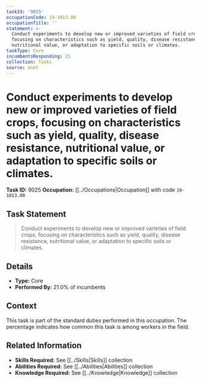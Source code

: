 ```yaml
---
taskId: '9025'
occupationCode: 19-1013.00
occupationTitle: ''
statement: >-
  Conduct experiments to develop new or improved varieties of field crops,
  focusing on characteristics such as yield, quality, disease resistance,
  nutritional value, or adaptation to specific soils or climates.
taskType: Core
incumbentsResponding: 21
collection: Tasks
source: onet
---
```

# Conduct experiments to develop new or improved varieties of field crops, focusing on characteristics such as yield, quality, disease resistance, nutritional value, or adaptation to specific soils or climates.

**Task ID:** 9025
**Occupation:** [[../Occupations|Occupation]] with code `19-1013.00`

## Task Statement

> Conduct experiments to develop new or improved varieties of field crops, focusing on characteristics such as yield, quality, disease resistance, nutritional value, or adaptation to specific soils or climates.

## Details

- **Type:** Core
- **Performed By:** 21.0% of incumbents

## Context

This task is part of the standard duties performed in this occupation. The percentage indicates how common this task is among workers in the field.

## Related Information

- **Skills Required:** See [[../Skills|Skills]] collection
- **Abilities Required:** See [[../Abilities|Abilities]] collection
- **Knowledge Required:** See [[../Knowledge|Knowledge]] collection
